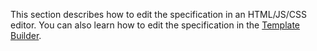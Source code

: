<Note mode="note" title="Note">

This section describes how to edit the specification in an HTML/JS/CSS editor. You can also learn how to edit the specification in the [Template Builder](/docs-new/template-builder/operations/create-specs).

</Note>